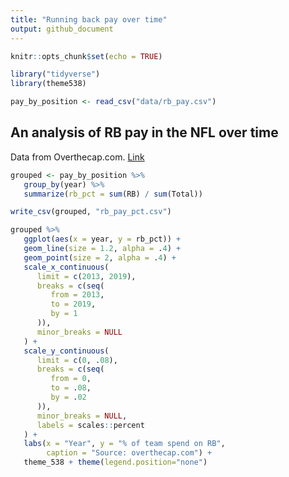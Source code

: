 ```yaml
---
title: "Running back pay over time"
output: github_document
---
```


```r
knitr::opts_chunk$set(echo = TRUE)

library("tidyverse")
library(theme538)

pay_by_position <- read_csv("data/rb_pay.csv")
```

## An analysis of RB pay in the NFL over time

Data from Overthecap.com. [Link](https://overthecap.com/positional-spending/)

```r

grouped <- pay_by_position %>%
   group_by(year) %>%
   summarize(rb_pct = sum(RB) / sum(Total))

write_csv(grouped, "rb_pay_pct.csv")
```

```r

grouped %>%
   ggplot(aes(x = year, y = rb_pct)) +
   geom_line(size = 1.2, alpha = .4) +
   geom_point(size = 2, alpha = .4) +
   scale_x_continuous(
      limit = c(2013, 2019),
      breaks = c(seq(
         from = 2013,
         to = 2019,
         by = 1
      )),
      minor_breaks = NULL
   ) +
   scale_y_continuous(
      limit = c(0, .08),
      breaks = c(seq(
         from = 0,
         to = .08,
         by = .02
      )),
      minor_breaks = NULL,
      labels = scales::percent
   ) +
   labs(x = "Year", y = "% of team spend on RB",
        caption = "Source: overthecap.com") +
   theme_538 + theme(legend.position="none")
```
